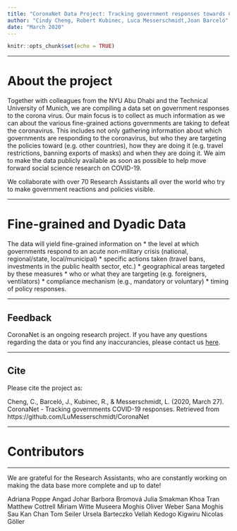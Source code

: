 ```yaml
---
title: "CoronaNet Data Project: Tracking government responses towards COVID-19"
author: "Cindy Cheng, Robert Kubinec, Luca Messerschmidt,Joan Barceló"
date: "March 2020"
---
```


```r
knitr::opts_chunk$set(echo = TRUE)
```
***
# About the project

Together with colleagues from the NYU Abu Dhabi and the Technical University of Munich, we are compiling a data set on government responses to the corona virus. Our main focus is to collect as much information as we can about the various fine-grained actions governments are taking to defeat the coronavirus. This includes not only gathering information about which governments are responding to the coronavirus, but who they are targeting the policies toward (e.g. other countries), how they are doing it (e.g. travel restrictions, banning exports of masks) and when they are doing it. We aim to make the data publicly available as soon as possible to help move forward social science research on COVID-19.

We collaborate with over 70 Research Assistants all over the world who try to make government reactions and policies visible. 

***

# Fine-grained and Dyadic Data

The data will yield fine-grained information on 
* the level at which governments respond to an acute non-military crisis (national, regional/state, local/municipal)
* specific actions taken (travel bans, investments in the public health sector, etc.)
* geographical areas targeted by these measures
* who or what they are targeting (e.g. foreigners, ventilators)
* compliance mechanism (e.g., mandatory or voluntary)
* timing of policy responses. 


***

##  Feedback

CoronaNet is an ongoing research project. If you have any questions regarding the data or you find any inaccurancies, please contact us [here](https://forms.gle/2Zc5Rrdq9J43b7NR9).

***

##  Cite

Please cite the project as: 

Cheng, C., Barceló, J., Kubinec, R., & Messerschmidt, L. (2020, March 27).  CoronaNet - Tracking governments COVID-19 responses. Retrieved from https://github.com/LuMesserschmidt/CoronaNet




*****
# Contributors
***
We are grateful for the Research Assistants, who are constantly working on making the data base more complete and up to date! 

Adriana Poppe
Angad Johar
Barbora Bromová
Julia Smakman
Khoa Tran
Matthew Cottrell
Miriam Witte
Museera Moghis
Oliver Weber
Sana Moghis
Sau Kan Chan
Tom Seiler
Ursela Barteczko
Vellah Kedogo Kigwiru
Nicolas Göller

